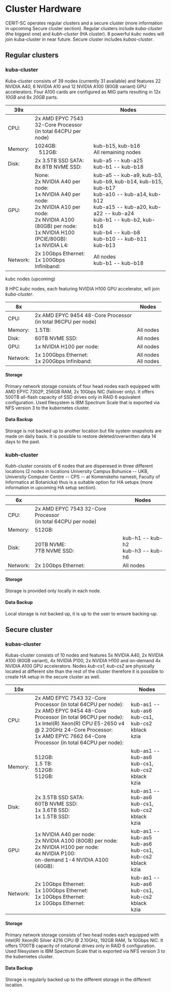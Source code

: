 
# Cluster Hardware

CERIT-SC operates regular clusters and a secure cluster (more information in upcoming Secure cluster section). Regular clusters include *kuba-cluster* (the biggest one) and *kubh-cluster* (HA cluster). 8 powerful *kubc* nodes will join kuba-cluster in near future. Secure cluster includes *kubas-cluster*.

## Regular clusters
### kuba-cluster

Kuba-cluster consists of 39 nodes (currently 31 available) and features 22 NVIDIA A40, 6 NVIDIA A10 and 12 NVIDIA A100 (80GB variant) GPU accelerators. Four A100 cards are configured as MIG parts resulting in 12x *10GB* and 8x *20GB* parts.

<table>
  <thead>
    <tr>
      <th>39x</th>
      <th></th>
      <th>Nodes</th>
    </tr>
  </thead>
  <tbody>
    <tr>
      <td>CPU:</td><td>2x AMD EPYC 7543 32-Core Processor<br/>(in total 64CPU per node) </td>
    </tr>
    <tr>
      <td>Memory:</td><td>1024GB:<br/>&nbsp;&nbsp;&nbsp;512GB:</td><td>kub-b15, kub-b16<br/>All remaining nodes</td>
    </tr>
    <tr>
      <td>Disk:</td><td>2x 3.5TB SSD SATA:<br/>8x 8TB NVME SSD:</td><td>kub-a5 -- kub-a25<br/>kub-b1 -- kub-b18</td>
    </tr>
    <tr>
      <td>GPU:</td><td>None:<br/>2x NVIDIA A40 per node:<br/>1x NVIDIA A40 per node:<br/> 2x NVIDIA A10 per node:<br/>2x NVIDIA A100 (80GB) per node:<br/>1x NVIDIA H100 (PCIE/80GB):<br/>1x NVIDIA L4:</td>
                   <td>kub-a5 -- kub-a9, kub-b3, kub-b9, kub-b14, kub-b15, kub-b17<br/>kub-a10 -- kub-a14, kub-b12<br/>kub-a15 -- kub-a20, kub-a22 -- kub-a24<br/>kub-b1 -- kub-b2, kub-b16<br/>kub-b4 -- kub-b8<br/>kub-b10 -- kub-b11<br/>kub-b13</td>
    </tr>
    <tr>
      <td>Network:</td><td>2x 10Gbps Ethernet:<br/>1x 100Gbps Infiniband:</td><td>All nodes<br/>kub-b1 -- kub-b18</td>
    </tr>
  </tbody>
</table>

<Callout type="info" emoji="🆒">
kubc nodes (upcoming)

8 HPC *kubc* nodes, each featuring NVIDIA H100 GPU accelerator, will join *kuba-cluster*. 

<table>
  <thead>
    <tr>
      <th>8x</th>
      <th></th>
      <th>Nodes</th>
    </tr>
  </thead>
  <tbody>
    <tr>
      <td>CPU:</td><td>2x AMD EPYC 9454 48-Core Processor<br/>(in total 96CPU per node)</td>
    </tr>
    <tr>
      <td>Memory:</td><td>1.5TB:</td><td>All nodes</td>
    </tr>
    <tr>
      <td>Disk:</td><td>60TB NVME SSD:</td><td>All nodes</td>
    </tr>
    <tr>
      <td>GPU:</td><td>1x NVIDIA H100 per node:</td><td>All nodes</td>
    </tr>
    <tr>
      <td>Network:</td><td>1x 100Gbps Ethernet:<br/>1x 200Gbps Infiniband:</td><td>All nodes<br/>All nodes</td>
    </tr>
  </tbody>
</table>
</Callout>

#### Storage

Primary network storage consists of four head nodes each equipped with AMD EPYC 7302P, 256GB RAM, 2x 10Gbps NIC (failover only). It offers 500TB all-flash capacity of SSD drives only in RAID 6 equivalent configuration. Used filesystem is IBM Spectrum Scale that is exported via NFS version 3 to the kubernetes cluster.

#### Data Backup

Storage is not backed up to another location but file system snapshots are made on daily basis. It is possible to restore deleted/overwritten data 14 days to the past.

### kubh-cluster

Kubh-cluster consists of 6 nodes that are disperesed in three different locations (2 nodes in locations University Campus Bohunice -- UKB, University Computer Centre -- CPS -- at Komenskeho namesti, Faculty of Informatics at Botanicka) thus is a suitable option for HA setups (more information in upcoming HA setup section).

<table>
  <thead>
    <tr>
      <th>6x</th>
      <th></th>
      <th>Nodes</th>
    </tr>
  </thead>
  <tbody>
    <tr>
      <td>CPU:</td><td>2x AMD EPYC 7543 32-Core Processor<br/>(in total 64CPU per node)</td>
    </tr>
    <tr>
      <td>Memory:</td><td>512GB:</td>
    </tr>
    <tr>
      <td>Disk:</td><td>20TB NVME:<br/>7TB NVME SSD:</td><td>kub-h1 -- kub-h2<br/>kub-h3 -- kub-h6</td>
    </tr>
    <tr>
      <td>Network:</td><td>2x 10Gbps Ethernet:</td><td>All nodes</td>
    </tr>
  </tbody>
</table>

#### Storage

Storage is provided only locally in each node. 

#### Data Backup

Local storage is not backed up, it is up to the user to ensure backing-up.

## Secure cluster
### kubas-cluster

Kubas-cluster consists of 10 nodes and features 5x NVIDIA A40, 2x NVIDIA A100 (80GB variant), 4x NVIDIA P100, 2x NVIDIA H100 and on-demand 4x NVIDIA A100 GPU accelerators. Nodes *kub-cs1, kub-cs2* are physically located at different site than the rest of the cluster therefore it is possible to create HA setup in the secure cluster as well. 

<table>
  <thead>
    <tr>
      <th>10x</th>
      <th></th>
      <th>Nodes</th>
    </tr>
  </thead>
  <tbody>
    <tr>
      <td>CPU:</td><td>2x AMD EPYC 7543 32-Core Processor (in total 64CPU per node):<br/>2x AMD EPYC 9454 48-Core Processor (in total 96CPU per node):<br/>1x Intel(R) Xeon(R) CPU E5-2650 v4 @ 2.20GHz 24-Core Processor:<br/>1x AMD EPYC 7662 64-Core Processor (in total 64CPU per node):</td><td>kub-as1 -- kub-as6<br/>kub-cs1, kub-cs2<br/>kblack<br/>kzia</td>
    </tr>
    <tr>
      <td>Memory:</td><td>512GB:<br/>1.5 TB:<br/>512GB:<br/>512GB:</td><td>kub-as1 -- kub-as6<br/>kub-cs1, kub-cs2<br/>kblack<br/>kzia</td>
    </tr>
    <tr>
      <td>Disk:</td><td>2x 3.5TB SSD SATA:<br/>60TB NVME SSD:<br/>1x 3.6TB SSD:<br/>1x 1.5TB SSD:</td><td>kub-as1 -- kub-as6<br/>kub-cs1, kub-cs2<br/>kblack<br/>kzia</td>
    </tr>
    <tr>
      <td>GPU:</td><td>1x NVIDIA A40 per node:<br/>2x NVIDIA A100 (80GB) per node:<br/>2x NVIDIA H100 per node:<br/>4x NVIDIA P100:<br/>on-demand 1-4 NVIDIA A100 (40GB):</td><td>kub-as1 -- kub-as5<br/>kub-as6<br/>kub-cs1, kub-cs2<br/>kblack<br/>kzia</td>
    </tr>
    <tr>
      <td>Network:</td><td>2x 10Gbps Ethernet:<br/>1x 100Gbps Ethernet:<br/>1x 10Gbps Ethernet:<br/>1x 10Gbps Ethernet:</td><td>kub-as1 -- kub-as6<br/>kub-cs1, kub-cs2<br/>kblack<br/>kzia</td>
    </tr>
  </tbody>
</table>


#### Storage

Primary network storage consists of two head nodes each equipped with Intel(R) Xeon(R) Silver 4216 CPU @ 2.10GHz, 192GB RAM, 1x 10Gbps NIC. It offers 1700TB capacity of rotational drives only in RAID 6 configuration. Used filesystem is IBM Spectrum Scale that is exported via NFS version 3 to the kubernetes cluster.

#### Data Backup

Storage is regularly backed up to the different storage in the different location.
